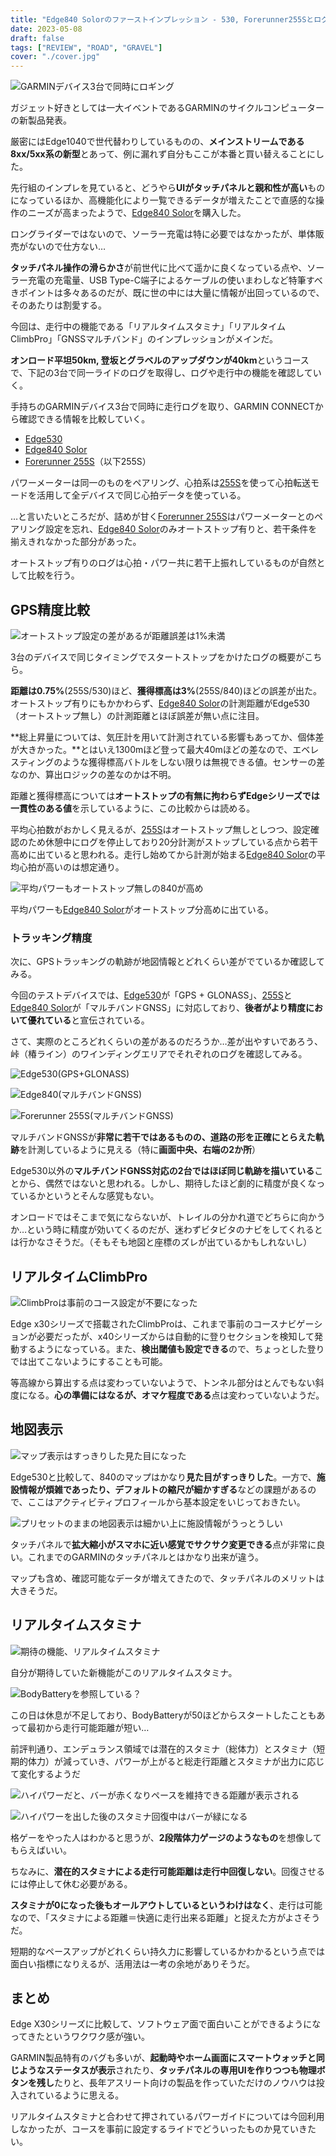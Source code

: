 ```yaml
---
title: "Edge840 Solorのファーストインプレッション - 530, Forerunner255Sとログ比較やリアルタイムスタミナの所感"
date: 2023-05-08
draft: false
tags: ["REVIEW", "ROAD", "GRAVEL"]
cover: "./cover.jpg"
---
```


![GARMINデバイス3台で同時にロギング](./cover.jpg)

ガジェット好きとしては一大イベントであるGARMINのサイクルコンピューターの新製品発表。

厳密にはEdge1040で世代替わりしているものの、**メインストリームである8xx/5xx系の新型**とあって、例に漏れず自分もここが本番と買い替えることにした。

先行組のインプレを見ていると、どうやら**UIがタッチパネルと親和性が高い**ものになっているほか、高機能化により一覧できるデータが増えたことで直感的な操作のニーズが高まったようで、[Edge840 Solor](https://amzn.to/41WpSR9)を購入した。

ロングライダーではないので、ソーラー充電は特に必要ではなかったが、単体販売がないので仕方ない…

<LinkBox url="https://www.amazon.co.jp/dp/B0C1KCTHM8/" isAmazonLink />

**タッチパネル操作の滑らかさ**が前世代に比べて遥かに良くなっている点や、ソーラー充電の充電量、USB Type-C端子によるケーブルの使いまわしなど特筆すべきポイントは多々あるのだが、既に世の中には大量に情報が出回っているので、そのあたりは割愛する。

今回は、走行中の機能である「リアルタイムスタミナ」「リアルタイムClimbPro」「GNSSマルチバンド」のインプレッションがメインだ。

**オンロード平坦50km, 登坂とグラベルのアップダウンが40km**というコースで、下記の3台で同一ライドのログを取得し、ログや走行中の機能を確認していく。

手持ちのGARMINデバイス3台で同時に走行ログを取り、GARMIN CONNECTから確認できる情報を比較していく。

- [Edge530](https://amzn.to/41PalSZ)
- [Edge840 Solor](https://amzn.to/41WpSR9)
- [Forerunner 255S](https://amzn.to/3VmgaF2)（以下255S）

パワーメーターは同一のものをペアリング、心拍系は[255S](https://amzn.to/3VmgaF2)を使って心拍転送モードを活用して全デバイスで同じ心拍データを使っている。

…と言いたいところだが、詰めが甘く[Forerunner 255S](https://amzn.to/3VmgaF2)はパワーメーターとのペアリング設定を忘れ、[Edge840 Solor](https://amzn.to/41WpSR9)のみオートストップ有りと、若干条件を揃えきれなかった部分があった。

オートストップ有りのログは心拍・パワー共に若干上振れしているものが自然として比較を行う。

## GPS精度比較

![オートストップ設定の差があるが距離誤差は1%未満](./log-overview.png)

3台のデバイスで同じタイミングでスタートストップをかけたログの概要がこちら。

**距離は0.75%**(255S/530)ほど、**獲得標高は3%**(255S/840)ほどの誤差が出た。オートストップ有りにもかかわらず、[Edge840 Solor](https://amzn.to/41WpSR9)の計測距離がEdge530（オートストップ無し）の計測距離とほぼ誤差が無い点に注目。

**総上昇量については、気圧計を用いて計測されている影響もあってか、個体差が大きかった。**とはいえ1300mほど登って最大40mほどの差なので、エベレスティングのような獲得標高バトルをしない限りは無視できる値。センサーの差なのか、算出ロジックの差なのかは不明。

距離と獲得標高については**オートストップの有無に拘わらずEdgeシリーズでは一貫性のある値**を示しているように、この比較からは読める。

平均心拍数がおかしく見えるが、[255S](https://amzn.to/3VmgaF2)はオートストップ無しとしつつ、設定確認のため休憩中にログを停止しており20分計測がストップしている点から若干高めに出ていると思われる。走行し始めてから計測が始まる[Edge840 Solor](https://amzn.to/41WpSR9)の平均心拍が高いのは想定通り。

![平均パワーもオートストップ無しの840が高め](./activity_list.png)

平均パワーも[Edge840 Solor](https://amzn.to/41WpSR9)がオートストップ分高めに出ている。

### トラッキング精度

次に、GPSトラッキングの軌跡が地図情報とどれくらい差がでているか確認してみる。

今回のテストデバイスでは、[Edge530](https://amzn.to/41PalSZ)が「GPS + GLONASS」、[255S](https://amzn.to/3VmgaF2)と[Edge840 Solor](https://amzn.to/41WpSR9)が「マルチバンドGNSS」に対応しており、**後者がより精度において優れている**と宣伝されている。

さて、実際のところどれくらいの差があるのだろうか…差が出やすいであろう、峠（椿ライン）のワインディングエリアでそれぞれのログを確認してみる。

![Edge530(GPS+GLONASS)](./edge530_log_tsubaki.png)

![Edge840(マルチバンドGNSS)](./edge840_log_tsubaki.png)

![Forerunner 255S(マルチバンドGNSS)](./fr255_log_tsubaki.png)

マルチバンドGNSSが**非常に若干ではあるものの、道路の形を正確にとらえた軌跡**を計測しているように見える（特に**画面中央、右端の2か所**）

Edge530以外の**マルチバンドGNSS対応の2台ではほぼ同じ軌跡を描いている**ことから、偶然ではないと思われる。しかし、期待したほど劇的に精度が良くなっているかというとそんな感覚もない。

オンロードではそこまで気にならないが、トレイルの分かれ道でどちらに向かうか…という時に精度が効いてくるのだが、迷わずビタビタのナビをしてくれるとは行かなさそうだ。（そもそも地図と座標のズレが出ているかもしれないし）

## リアルタイムClimbPro

![ClimbProは事前のコース設定が不要になった](./climbpro.png)

Edge x30シリーズで搭載されたClimbProは、これまで事前のコースナビゲーションが必要だったが、x40シリーズからは自動的に登りセクションを検知して発動するようになっている。また、**検出閾値も設定できる**ので、ちょっとした登りでは出てこないようにすることも可能。

等高線から算出する点は変わっていないようで、トンネル部分はとんでもない斜度になる。**心の準備にはなるが、オマケ程度である**点は変わっていないようだ。

## 地図表示

![マップ表示はすっきりした見た目になった](./map_compe.png)

Edge530と比較して、840のマップはかなり**見た目がすっきりした**。一方で、**施設情報が煩雑であったり、デフォルトの縮尺が細かすぎる**などの課題があるので、ここはアクティビティプロフィールから基本設定をいじっておきたい。

![プリセットのままの地図表示は細かい上に施設情報がうっとうしい](./default_map.png)

タッチパネルで**拡大縮小がスマホに近い感覚でサクサク変更できる**点が非常に良い。これまでのGARMINのタッチパネルとはかなり出来が違う。

マップも含め、確認可能なデータが増えてきたので、タッチパネルのメリットは大きそうだ。

## リアルタイムスタミナ

![期待の機能、リアルタイムスタミナ](./stamina_outage.jpg)

自分が期待していた新機能がこのリアルタイムスタミナ。

![BodyBatteryを参照している？](./stamina.png)

この日は休息が不足しており、BodyBatteryが50ほどからスタートしたこともあって最初から走行可能距離が短い…

前評判通り、エンデュランス領域では潜在的スタミナ（総体力）とスタミナ（短期的体力）が減っていき、パワーが上がると総走行距離とスタミナが出力に応じて変化するようだ

![ハイパワーだと、バーが赤くなりペースを維持できる距離が表示される](./burst.png)

![ハイパワーを出した後のスタミナ回復中はバーが緑になる](./recover.png)

格ゲーをやった人はわかると思うが、**2段階体力ゲージのようなもの**を想像してもらえばいい。

ちなみに、**潜在的スタミナによる走行可能距離は走行中回復しない**。回復させるには停止して休む必要がある。

**スタミナが0になった後もオールアウトしているというわけはなく**、走行は可能なので、「スタミナによる距離＝快適に走行出来る距離」と捉えた方がよさそうだ。

短期的なペースアップがどれくらい持久力に影響しているかわかるという点では面白い指標になりえるが、活用法は一考の余地がありそうだ。

## まとめ

Edge X30シリーズに比較して、ソフトウェア面で面白いことができるようになってきたというワクワク感が強い。

GARMIN製品特有のバグも多いが、**起動時やホーム画面にスマートウォッチと同じようなステータスが表示**されたり、**タッチパネルの専用UIを作りつつも物理ボタンを残し**たりと、長年アスリート向けの製品を作っていただけのノウハウは投入されているように思える。

リアルタイムスタミナと合わせて押されているパワーガイドについては今回利用しなかったが、コースを事前に設定するライドでどういったものか見ていきたい。

<LinkBox url="https://www.amazon.co.jp/dp/B0C1KCTHM8/" isAmazonLink />
